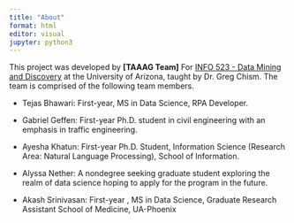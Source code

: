 ```yaml
---
title: "About"
format: html
editor: visual
jupyter: python3
---
```


This project was developed by **\[TAAAG Team\]** For [INFO 523 - Data Mining and Discovery](https://datamineaz.org/) at the University of Arizona, taught by Dr. Greg Chism. The team is comprised of the following team members.

-   Tejas Bhawari: First-year, MS in Data Science, RPA Developer.

-   Gabriel Geffen: First-year Ph.D. student in civil engineering with an emphasis in traffic engineering.

-   Ayesha Khatun: First-year Ph.D. Student, Information Science (Research Area: Natural Language Processing), School of Information.

-   Alyssa Nether: A nondegree seeking graduate student exploring the realm of data science hoping to apply for the program in the future.

-   Akash Srinivasan: First-year , MS in Data Science, Graduate Research Assistant School of Medicine, UA-Phoenix
